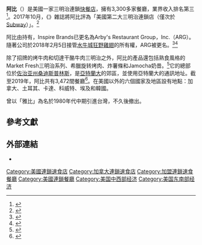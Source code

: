 {{Infobox company
| name = 阿比集團
| logo = Arby's logo.svg
| type = [[子公司|子公司]]
| founded = {{Start date and age|1964|7|23}}在美國[[俄亥俄州|俄亥俄州]]{{le|博德曼 (俄亥俄州)|Boardman, Ohio|博德曼}}
| founders = Forrest Raffel<br>Leroy Raffel
| location_city = [[佐治亚州|佐治亚州]][[桑迪斯普林斯_(佐治亚州)|桑迪斯普林斯]]
| location_country = 美國<ref name="arbysfaq" />
| locations = 3,472（截至2019年）
| area_served = 美國<br>加拿大<br>墨西哥<br>土耳其<br>卡達<br>科威特<ref name="arbysfaq">{{cite web |url=http://arbys.com/faq/ |title=Arby's FAQ |publisher=Arby's |access-date=2021-01-03 |archive-date=2020-03-03 |archive-url=https://web.archive.org/web/20200303085655/https://arbys.com/faq/ |dead-url=no }}</ref><br>埃及<br>南韓
| key_people = Paul Brown（CEO，Inspire Brands）<br>Jim Taylor（總裁）<ref>{{cite web|title=Arby's names Jim Taylor President|url=https://www.restaurantbusinessonline.com/leadership/arbys-names-jim-taylor-president|website=Restaurant Business Magazine|date=2019-08-27|access-date=2021-01-03|archive-date=2020-11-26|archive-url=https://web.archive.org/web/20201126065415/https://www.restaurantbusinessonline.com/leadership/arbys-names-jim-taylor-president|dead-url=no}}</ref>
| industry = 餐飲
| products = [[快餐|快餐]]<br>[[三明治|三明治]]、[[沙拉|沙拉]]、副菜
| services = [[加盟連鎖|加盟連鎖]]
| revenue = {{profit}}30.884億美元（2019年）<ref>{{cite web|title=Arby's|url=https://www.restaurantbusinessonline.com/top-500-chains-2020/arbys|website=Restaurant Business|access-date=2020-10-29|archive-date=2020-08-05|archive-url=https://web.archive.org/web/20200805074420/https://www.restaurantbusinessonline.com/top-500-chains-2020/arbys|dead-url=no}}</ref>
| operating_income = 
| net_income = 
| parent = {{le|Inspire Brands|Inspire Brands}}
| num_employees = 80,000（2019年）<ref>{{cite web|title=How humor saved Arby's and propelled it to the forefront of pop culture|url=https://www.cnbc.com/2019/04/16/how-humor-saved-arbys-and-bolstered-its-brand.html|website=[[CNBC|CNBC]]|date=2019-04-16|access-date=2021-01-03|archive-date=2021-04-19|archive-url=https://web.archive.org/web/20210419113257/https://www.cnbc.com/2019/04/16/how-humor-saved-arbys-and-bolstered-its-brand.html|dead-url=no}}</ref>
| divisions =
| subsid =
| homepage = {{URL|www.arbys.com}}
| footnotes =
}}

'''阿比'''（{{lang-en|Arby's}}）是美國一家三明治連鎖[[快餐店|快餐店]]，擁有3,300多家餐廳，業界收入排名第三<ref>{{cite web|url=http://www.qsrmagazine.com/reports/qsr50-2013-sandwich-segment-breakdown? |title=The QSR 50 Sandwich Segment |date=August 2013 |first=Sam |last=Oches |work=QSR Magazine |archive-url=https://web.archive.org/web/20130811153307/http://www.qsrmagazine.com/reports/qsr50-2013-sandwich-segment-breakdown |archive-date=2013-08-11 |access-date=2016-03-09 |publisher=Journalistic Inc.|dead-url=yes}}</ref>。2017年10月，《{{le|美食與美酒|Food & Wine}}》雜誌將阿比評為「美國第二大三明治連鎖店（僅次於[[赛百味|Subway]]）」。<ref name="fw-2017oct18">{{cite news |url=http://www.foodandwine.com/news/arby-deep-fried-turkey-sandwich |title=Deep Fried Turkey Sandwiches Have Arrived at Arby's |work=Food & Wine |date=2017-10-18 |first=Mike |last=Pomranz |accessdate=2021-01-03 |archive-date=2019-11-10 |archive-url=https://web.archive.org/web/20191110171221/https://www.foodandwine.com/news/arby-deep-fried-turkey-sandwich |dead-url=no }}</ref>

阿比由{{le|Inspire Brands|Inspire Brands}}持有，Inspire Brands已更名為Arby's Restaurant Group，Inc.（ARG）。隨著公司於2018年2月5日接管[[布法罗狂野鸡翅|水牛城狂野雞翅]]的所有權，ARG被更名。<ref name=nrn>{{cite news|last1=Thorn|first1=Bret|title=Arby's, Buffalo Wild Wings new parent Inspire Brands debuts|url=http://www.nrn.com/mergers-acquisitions/arby-s-buffalo-wild-wings-new-parent-inspire-brands-debuts|access-date=2018-02-07|work=Nation's Restaurant News|date=2018-02-05|archive-date=2020-10-06|archive-url=https://web.archive.org/web/20201006223546/https://www.nrn.com/mergers-acquisitions/arby-s-buffalo-wild-wings-new-parent-inspire-brands-debuts/|dead-url=no}}</ref><ref name=ap>{{cite news|title=Arby's closes deal for Buffalo Wild Wings, makes new company|url=http://www.startribune.com/arby-s-closes-deal-for-buffalo-wild-wings-makes-new-company/472765433/|access-date=2018-02-07|work=Star Tribune|agency=Associated Press|date=2018-02-05|archive-url=https://web.archive.org/web/20180207122301/http://www.startribune.com/arby-s-closes-deal-for-buffalo-wild-wings-makes-new-company/472765433/|archive-date=2018-02-07|dead-url=yes}}</ref>

除了招牌的烤牛肉和切達干酪牛肉三明治之外，阿比的產品還包括熟食風格的Market Fresh三明治系列、希臘旋转烤肉、炸薯條和Jamocha奶昔。<ref name=autogenerated1>{{cite press release |url=http://www.prnewswire.com/news-releases/arbys-foundation-invests-3-million-in-the-fight-to-end-childhood-hunger-in-georgia-186340312.html |title=Arby's Foundation Invests $3 Million in the Fight To End Childhood Hunger in Georgia |publisher=The Arby's Foundation |date=2013-01-10 |website=[[PR_Newswire|PR Newswire]] |author=<!--Staff writer(s); no by-line.--> |access-date=2021-01-03 |archive-date=2021-01-24 |archive-url=https://web.archive.org/web/20210124133619/https://www.prnewswire.com/news-releases/arbys-foundation-invests-3-million-in-the-fight-to-end-childhood-hunger-in-georgia-186340312.html |dead-url=no }}</ref>它的總部位於[[佐治亚州|佐治亚州]][[桑迪斯普林斯_(佐治亚州)|桑迪斯普林斯]]，是[[亞特蘭大|亞特蘭大]]的郊區，並使用亞特蘭大的通訊地址。截至2019年，阿比共有3,472間餐廳<ref>{{Cite web|url=https://www.entrepreneur.com/franchises/arbys/282098|title=Arby's Franchise Information|website=Entrepreneur|language=en|access-date=2019-06-13|archive-date=2020-11-04|archive-url=https://web.archive.org/web/20201104004801/https://www.entrepreneur.com/franchises/arbys/282098|dead-url=no}}</ref>。在美國以外的六個國家及地區設有地點：加拿大、土耳其、卡達、科威特、埃及和韓國。

曾以「雅比」為名於1980年代中期引進台灣，不久後撤出。

== 參考文獻 ==
{{reflist|30em}}

== 外部連結 ==
{{Commons category|Arby's}}
* {{official website|www.arbys.com}}
{{美國連鎖快餐店}}
{{DEFAULTSORT:Arby's}}
[[Category:美國連鎖速食店|Category:美國連鎖速食店]]
[[Category:加拿大連鎖速食店|Category:加拿大連鎖速食店]]
[[Category:加盟連鎖速食餐廳|Category:加盟連鎖速食餐廳]]
[[Category:美國連鎖餐廳|Category:美國連鎖餐廳]]
[[Category:美国中西部经济|Category:美国中西部经济]]
[[Category:美国东南部经济|Category:美国东南部经济]]